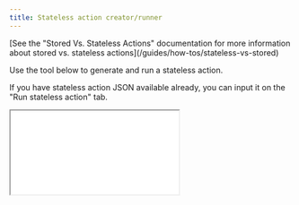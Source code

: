 ```yaml
---
title: Stateless action creator/runner
---
```


<Info>
  [See the "Stored Vs. Stateless Actions" documentation for more information
  about stored vs. stateless actions](/guides/how-tos/stateless-vs-stored)
</Info>

Use the tool below to generate and run a stateless action.

If you have stateless action JSON available already, you can input it on the "Run stateless action" tab.

<iframe
  style={{
    width: "100%",
    height: "1500px",
    background: "white",
    borderRadius: "4px",
  }}
  src="/config/embed/v1/docs-examples/stateless-action-creator"
/>
